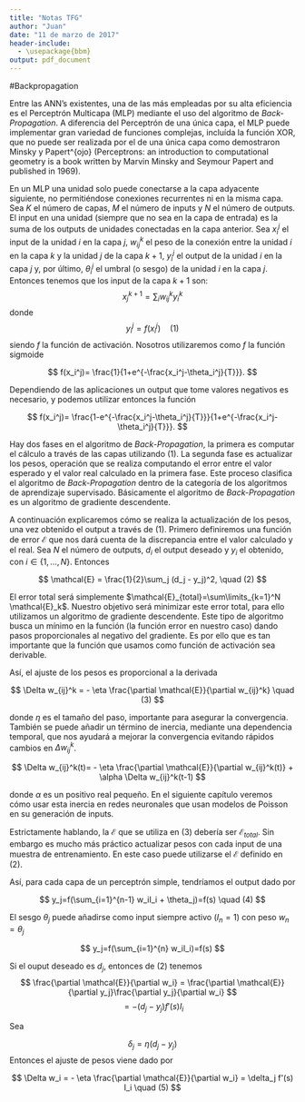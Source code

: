 ```yaml
---
title: "Notas TFG"
author: "Juan"
date: "11 de marzo de 2017"
header-include:
  - \usepackage{bbm} 
output: pdf_document
---
```



#Backpropagation

Entre las ANN's existentes, una de las más empleadas por su alta eficiencia es el Perceptrón Multicapa (MLP) mediante el uso del algoritmo de *Back-Propagation*. A diferencia del Perceptrón de una única capa, el MLP puede implementar gran variedad de funciones complejas, incluída la función XOR, que no puede ser realizada por el de una única capa como demostraron Minsky y Papert^{ojo} (Perceptrons: an introduction to computational geometry is a book written by Marvin Minsky and Seymour Papert and published in 1969).

En un MLP una unidad solo puede conectarse a la capa adyacente siguiente, no permitiéndose conexiones recurrentes ni en la misma capa. Sea $K$ el número de capas, $M$ el número de inputs y $N$ el número de outputs.  El input en una unidad (siempre que no sea en la capa de entrada) es la suma de los outputs de unidades conectadas en la capa anterior. Sea $x_i^j$ el input de la unidad $i$ en la capa $j$, $w_{ij}^k$ el peso de la conexión entre la unidad $i$ en la capa $k$ y la unidad $j$ de la capa $k+1$, $y_i^j$ el output de la unidad $i$ en la capa $j$ y, por último, $\theta_i^j$ el umbral (o sesgo) de la unidad $i$ en la capa $j$. Entonces tenemos
que los input de la capa $k+1$ son:
$$
x_j^{k+1}=\sum_i w_{ij}^k y_i^k
$$
donde
$$
y_i^j=f(x_i^j) \quad (1)
$$
siendo $f$ la función de activación. Nosotros utilizaremos como $f$ la función sigmoide

$$
f(x_i^j)= \frac{1}{1+e^{-\frac{x_i^j-\theta_i^j}{T}}}.
$$

Dependiendo de las aplicaciones un output que tome valores negativos es necesario, y podemos utilizar entonces la función

$$
f(x_i^j)= \frac{1-e^{-\frac{x_i^j-\theta_i^j}{T}}}{1+e^{-\frac{x_i^j-\theta_i^j}{T}}}.
$$

Hay dos fases en el algoritmo de *Back-Propagation*, la primera es computar el cálculo a través de las capas utilizando (1). La segunda fase es actualizar los pesos, operación que se realiza computando el error entre el valor esperado y el valor real calculado en la primera fase. Este proceso clasifica el algoritmo de *Back-Propagation* dentro de la categoría de los algoritmos de aprendizaje supervisado. Básicamente el algoritmo de *Back-Propagation* es un algoritmo de gradiente descendente. 

A continuación explicaremos cómo se realiza la actualización de los pesos, una vez obtenido el output a través de (1). Primero definiremos una función de error $\mathcal{E}$ que nos dará cuenta de la discrepancia entre el valor calculado y el real. Sea $N$ el número de outputs, $d_i$ el output deseado y $y_i$ el obtenido, con $i \in \{1, \ldots, N\}$. Entonces

$$
\mathcal{E} = \frac{1}{2}\sum_j (d_j - y_j)^2, \quad (2)
$$

El error total será simplemente $\mathcal{E}_{total}=\sum\limits_{k=1}^N \mathcal{E}_k$. Nuestro objetivo será minimizar este error total, para ello utilizamos un algoritmo de gradiente descendente. Este tipo de algoritmo busca un mínimo en la función (la función error en nuestro caso) dando pasos proporcionales al negativo del gradiente. Es por ello que es tan importante que la función que usamos como función de activación sea derivable.

Así, el ajuste de los pesos es proporcional a la derivada

$$
\Delta w_{ij}^k = - \eta \frac{\partial \mathcal{E}}{\partial w_{ij}^k} \quad (3)
$$

donde $\eta$ es el tamaño del paso, importante para asegurar la convergencia. También se puede añadir un término de inercia, mediante una dependencia temporal,  que nos ayudará a mejorar la convergencia evitando rápidos cambios en $\Delta w_{ij}^k$.

$$
\Delta w_{ij}^k(t)=  - \eta \frac{\partial \mathcal{E}}{\partial w_{ij}^k(t)} + \alpha \Delta w_{ij}^k(t-1)
$$

donde $\alpha$ es un positivo real pequeño. En el siguiente capítulo veremos cómo usar esta inercia en redes neuronales que usan modelos de Poisson en su generación de inputs.

Estrictamente hablando, la $\mathcal{E}$ que se utiliza en (3) debería ser $\mathcal{E}_{total}$. Sin embargo es mucho más práctico actualizar pesos con cada input de una muestra de entrenamiento. En este caso puede utilizarse el $\mathcal{E}$ definido en (2).

Así, para cada capa de un perceptrón simple, tendríamos el output dado por 

$$
y_j=f(\sum_{i=1}^{n-1} w_iI_i + \theta_j)=f(s) \quad (4)
$$

El sesgo $\theta_j$ puede añadirse como input siempre activo ($I_n=1$) con peso $w_n=\theta_j$


$$
y_j=f(\sum_{i=1}^{n} w_iI_i)=f(s)
$$

Si el ouput deseado es $d_j$, entonces de (2) tenemos
$$
\frac{\partial \mathcal{E}}{\partial w_i} = \frac{\partial \mathcal{E}}{\partial y_j}\frac{\partial y_j}{\partial w_i}
$$
$$
=-(d_j - y_j)f'(s)I_i
$$

Sea 

$$
\delta_j = \eta (d_j - y_j)
$$
Entonces el ajuste de pesos viene dado por 

$$
\Delta w_i = - \eta \frac{\partial \mathcal{E}}{\partial w_i} = \delta_j f'(s) I_i \quad (5)
$$





